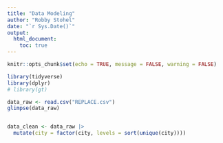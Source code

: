 ```yaml
---
title: "Data Modeling"
author: "Robby Stohel"
date: "`r Sys.Date()`"
output: 
  html_document:
    toc: true
---
```



```r
knitr::opts_chunk$set(echo = TRUE, message = FALSE, warning = FALSE)

library(tidyverse)
library(dplyr)
# library(gt)

data_raw <- read.csv("REPLACE.csv")
glimpse(data_raw)


data_clean <- data_raw |>
  mutate(city = factor(city, levels = sort(unique(city))))
```
